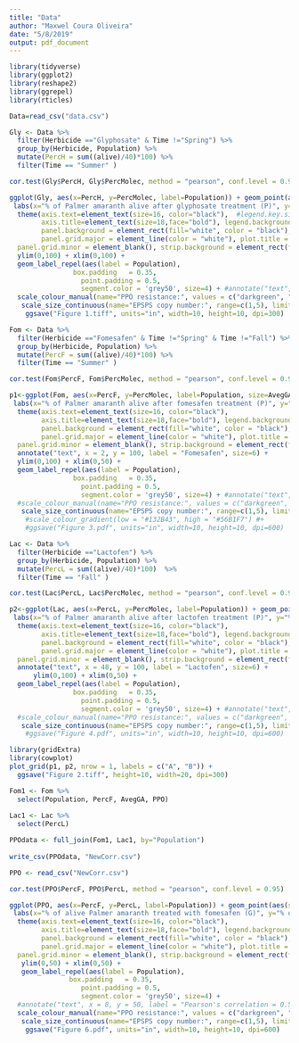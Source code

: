 ```yaml
---
title: "Data"
author: "Maxwel Coura Oliveira"
date: "5/8/2019"
output: pdf_document
---
```




```r
library(tidyverse)
library(ggplot2)
library(reshape2)
library(ggrepel)
library(rticles)
```



```r
Data=read_csv("data.csv") 
```




```r
Gly <- Data %>% 
  filter(Herbicide =="Glyphosate" & Time !="Spring") %>% 
  group_by(Herbicide, Population) %>% 
  mutate(PercH = sum((alive)/40)*100) %>% 
  filter(Time == "Summer" )
```

```r
cor.test(Gly$PercH, Gly$PercMolec, method = "pearson", conf.level = 0.95)
```

```r
ggplot(Gly, aes(x=PercH, y=PercMolec, label=Population)) + geom_point(aes(size=AvegGAm, color=PPO)) + geom_smooth(method='lm',formula=y~x, se=F, color="blue", size=2) +
 labs(x="% of Palmer amaranth alive after glyphosate treatment (P)", y="% EPSPS-resistant Palmer amaranth in genotypic assay (G)") + theme_bw() +
  theme(axis.text=element_text(size=16, color="black"),  #legend.key.size = unit(3, "cm"),
        axis.title=element_text(size=18,face="bold"), legend.background = element_rect(linetype = "solid", color="black"), panel.border = element_rect(colour = "black", fill=NA),
        panel.background = element_rect(fill="white", color = "black"), legend.position=c("bottom"), legend.title = element_text(face="bold", size=20), legend.key = element_blank(), legend.box = "vertical", legend.text = element_text(size=14),
        panel.grid.major = element_line(color = "white"), plot.title = element_text(lineheight=.8, face="bold", hjust = 0.5),
  panel.grid.minor = element_blank(), strip.background = element_rect(fill="grey95", color="white"), strip.text.y = element_text(size = 25, color="white"), strip.text.x = element_text(size = 17, color="black", face="bold")) + 
  ylim(0,100) + xlim(0,100) +
  geom_label_repel(aes(label = Population),
                box.padding   = 0.35, 
                  point.padding = 0.5,
                  segment.color = 'grey50', size=4) + #annotate("text", x = 17, y = 100, label = "Pearson's correlation = 0.83 (P=0.00)", size=5) +
  scale_colour_manual(name="PPO resistance:", values = c("darkgreen", "red")) + 
   scale_size_continuous(name="EPSPS copy number:", range=c(1,5), limits=c(1,50), breaks=c(1,10,20,30,40), labels=c("<3","3 to 10","11 to 20","21 to 30",">30")) + 
    ggsave("Figure 1.tiff", units="in", width=10, height=10, dpi=300) 
```





```r
Fom <- Data %>% 
  filter(Herbicide =="Fomesafen" & Time !="Spring" & Time !="Fall") %>% 
  group_by(Herbicide, Population) %>% 
  mutate(PercF = sum((alive)/40)*100) %>% 
  filter(Time == "Summer" )
```

```r
cor.test(Fom$PercF, Fom$PercMolec, method = "pearson", conf.level = 0.90)
```



```r
p1<-ggplot(Fom, aes(x=PercF, y=PercMolec, label=Population, size=AvegGAm)) + geom_point() + geom_smooth(method='lm',formula=y~x, se=F, color="blue", size=2) +
 labs(x="% of Palmer amaranth alive after fomesafen treatment (P)", y="% PPO-resistant Palmer amaranth in genotypic assay (G)") + theme_bw() + 
  theme(axis.text=element_text(size=16, color="black"), 
        axis.title=element_text(size=18,face="bold"), legend.background = element_rect(linetype = "solid", color="black"), panel.border = element_rect(colour = "black", fill=NA),
        panel.background = element_rect(fill="white", color = "black"), legend.position=c("bottom"), legend.title = element_text(face="bold", size=20), legend.key = element_blank(), legend.box = "vertical", legend.text = element_text(size=14),
        panel.grid.major = element_line(color = "white"), plot.title = element_text(lineheight=.8, face="bold", hjust = 0.5),
  panel.grid.minor = element_blank(), strip.background = element_rect(fill="grey95", color="white"), strip.text.y = element_text(size = 25, color="white"), strip.text.x = element_text(size = 17, color="black", face="bold")) + 
  annotate("text", x = 2, y = 100, label = "Fomesafen", size=6) +
  ylim(0,100) + xlim(0,50) +
  geom_label_repel(aes(label = Population),
                box.padding   = 0.35, 
                  point.padding = 0.5,
                  segment.color = 'grey50', size=4) + #annotate("text", x = 8, y = 100, label = "Pearson's correlation = 0.52 (P=0.02)", size=5) +
  #scale_colour_manual(name="PPO resistance:", values = c("darkgreen", "red")) + 
   scale_size_continuous(name="EPSPS copy number:", range=c(1,5), limits=c(1,50), breaks=c(1,10,20,30,40), labels=c("<3","3 to 10","11 to 20","21 to 30",">30")) #+
    #scale_colour_gradient(low = "#132B43", high = "#56B1F7") #+
    #ggsave("Figure 3.pdf", units="in", width=10, height=10, dpi=600) 
```





```r
Lac <- Data %>% 
  filter(Herbicide =="Lactofen") %>% 
  group_by(Herbicide, Population) %>% 
  mutate(PercL = sum((alive)/40)*100)  %>% 
  filter(Time == "Fall" )
```

```r
cor.test(Lac$PercL, Lac$PercMolec, method = "pearson", conf.level = 0.95)
```


```r
p2<-ggplot(Lac, aes(x=PercL, y=PercMolec, label=Population)) + geom_point(aes(size=AvegGAm)) + geom_smooth(method='lm',formula=y~x, se=F, color="blue", size=2) +
 labs(x="% of Palmer amaranth alive after lactofen treatment (P)", y="% PPO-resistant Palmer amaranth in genotypic assay (G)") + theme_bw() +
  theme(axis.text=element_text(size=16, color="black"), 
        axis.title=element_text(size=18,face="bold"), legend.background = element_rect(linetype = "solid", color="black"), panel.border = element_rect(colour = "black", fill=NA),
        panel.background = element_rect(fill="white", color = "black"), legend.position=c("bottom"), legend.title = element_text(face="bold", size=20), legend.key = element_blank(), legend.box = "vertical", legend.text = element_text(size=14),
        panel.grid.major = element_line(color = "white"), plot.title = element_text(lineheight=.8, face="bold", hjust = 0.5),
  panel.grid.minor = element_blank(), strip.background = element_rect(fill="grey95", color="white"), strip.text.y = element_text(size = 25, color="white"), strip.text.x = element_text(size = 17, color="black", face="bold")) + 
  annotate("text", x = 48, y = 100, label = "Lactofen", size=6) +
      ylim(0,100) + xlim(0,50) +
  geom_label_repel(aes(label = Population),
                box.padding   = 0.35, 
                  point.padding = 0.5,
                  segment.color = 'grey50', size=4) + #annotate("text", x = 42, y = 100, label = "Pearson's correlation = -0.05 (P=0.84)", size=5) +
  #scale_colour_manual(name="PPO resistance:", values = c("darkgreen", "red")) + 
   scale_size_continuous(name="EPSPS copy number:", range=c(1,5), limits=c(1,50), breaks=c(1,10,20,30,40), labels=c("<3","3 to 10","11 to 20","21 to 30",">30")) #+ 
    #ggsave("Figure 4.pdf", units="in", width=10, height=10, dpi=600) 
```

```r
library(gridExtra)
library(cowplot)
plot_grid(p1, p2, nrow = 1, labels = c("A", "B")) +
  ggsave("Figure 2.tiff", height=10, width=20, dpi=300)
```

```r
Fom1 <- Fom %>% 
  select(Population, PercF, AvegGA, PPO) 
  
Lac1 <- Lac %>% 
  select(PercL) 

PPOdata <- full_join(Fom1, Lac1, by="Population")
  
write_csv(PPOdata, "NewCorr.csv")
```


```r
PPO <- read_csv("NewCorr.csv")  
```


```r
cor.test(PPO$PercF, PPO$PercL, method = "pearson", conf.level = 0.95)
```



```r
ggplot(PPO, aes(x=PercF, y=PercL, label=Population)) + geom_point(aes(size=AvegGA, color=PPO)) + geom_smooth(method='lm',formula=y~x, se=F, color="blue", size=2) +
 labs(x="% of alive Palmer amaranth treated with fomesafen (G)", y="% of alive Palmer amaranth treated with lactofen (G)") + theme_bw() +
  theme(axis.text=element_text(size=16, color="black"), 
        axis.title=element_text(size=18,face="bold"), legend.background = element_rect(linetype = "solid", color="black"), panel.border = element_rect(colour = "black", fill=NA),
        panel.background = element_rect(fill="white", color = "black"), legend.position=c("bottom"), legend.title = element_text(face="bold", size=20), legend.key = element_blank(), legend.box = "vertical", legend.text = element_text(size=14),
        panel.grid.major = element_line(color = "white"), plot.title = element_text(lineheight=.8, face="bold", hjust = 0.5),
  panel.grid.minor = element_blank(), strip.background = element_rect(fill="grey95", color="white")) + 
   ylim(0,50) + xlim(0,50) +
   geom_label_repel(aes(label = Population),
               box.padding   = 0.35, 
                  point.padding = 0.5,
                  segment.color = 'grey50', size=4) + 
  #annotate("text", x = 8, y = 50, label = "Pearson's correlation = 0.50 (P=0.03)", size=5) +
  scale_colour_manual(name="PPO resistance:", values = c("darkgreen", "red")) + 
   scale_size_continuous(name="EPSPS copy number:", range=c(1,5), limits=c(1,50), breaks=c(1,10,20,30,40), labels=c("<3","3 to 10","11 to 20","21 to 30",">30")) + 
    ggsave("Figure 6.pdf", units="in", width=10, height=10, dpi=600) 
```

